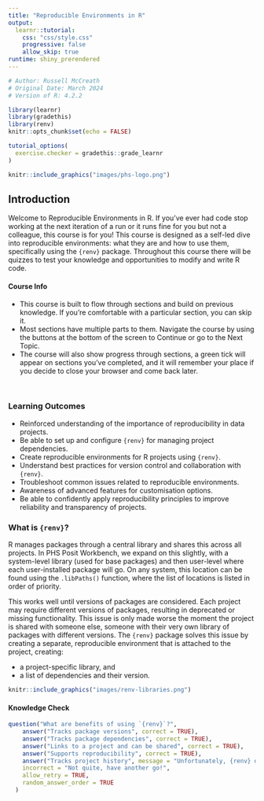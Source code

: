 ```yaml
---
title: "Reproducible Environments in R"
output: 
  learnr::tutorial:
    css: "css/style.css"
    progressive: false
    allow_skip: true
runtime: shiny_prerendered
---
```


```r
# Author: Russell McCreath
# Original Date: March 2024
# Version of R: 4.2.2

library(learnr)
library(gradethis)
library(renv)
knitr::opts_chunk$set(echo = FALSE)

tutorial_options(
  exercise.checker = gradethis::grade_learnr
)

```

```r
knitr::include_graphics("images/phs-logo.png")
```

## Introduction

Welcome to Reproducible Environments in R. If you've ever had code stop working at the next iteration of a run or it runs fine for you but not a colleague, this course is for you! This course is designed as a self-led dive into reproducible environments: what they are and how to use them, specifically using the `{renv}` package. Throughout this course there will be quizzes to test your knowledge and opportunities to modify and write R code.

::: info_box
<h4>Course Info</h4>

<ul>

<li>This course is built to flow through sections and build on previous knowledge. If you're comfortable with a particular section, you can skip it.</li>

<li>Most sections have multiple parts to them. Navigate the course by using the buttons at the bottom of the screen to Continue or go to the Next Topic.</li>

<li>The course will also show progress through sections, a green tick will appear on sections you've completed, and it will remember your place if you decide to close your browser and come back later.</li>

</ul>
:::

</br>

### Learning Outcomes

-   Reinforced understanding of the importance of reproducibility in data projects.
-   Be able to set up and configure `{renv}` for managing project dependencies.
-   Create reproducible environments for R projects using `{renv}`.
-   Understand best practices for version control and collaboration with `{renv}`.
-   Troubleshoot common issues related to reproducible environments.
-   Awareness of advanced features for customisation options.
-   Be able to confidently apply reproducibility principles to improve reliability and transparency of projects.

### What is `{renv}`?

R manages packages through a central library and shares this across all projects. In PHS Posit Workbench, we expand on this slightly, with a system-level library (used for base packages) and then user-level where each user-installed package will go. On any system, this location can be found using the `.libPaths()` function, where the list of locations is listed in order of priority.

This works well until versions of packages are considered. Each project may require different versions of packages, resulting in deprecated or missing functionality. This issue is only made worse the moment the project is shared with someone else, someone with their very own library of packages with different versions. The `{renv}` package solves this issue by creating a separate, reproducible environment that is attached to the project, creating:

-   a project-specific library, and
-   a list of dependencies and their version.

```r
knitr::include_graphics("images/renv-libraries.png")
```

#### Knowledge Check

```r
question("What are benefits of using `{renv}`?",
    answer("Tracks package versions", correct = TRUE),
    answer("Tracks package dependencies", correct = TRUE),
    answer("Links to a project and can be shared", correct = TRUE),
    answer("Supports reproducibility", correct = TRUE),
    answer("Tracks project history", message = "Unfortunately, {renv} doesn't track project history, that's where version control comes in... more on that later!"),
    incorrect = "Not quite, have another go!",
    allow_retry = TRUE,
    random_answer_order = TRUE
  )
```

